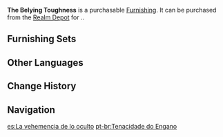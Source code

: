 {{Furnishing Infobox
|id             = 372454
|image          = Item The Belying Toughness.png
|category       = Landform
|subcategory    = Shrub
|quality        = 2
|adeptal_energy = 10
|load           = 50
|reduced_load   = 50
|description    = "These unassuming plants have golden leaves that possess strong fibers that, once appropriately treated, can be used as ropes to restrain criminals.{{sic}}<br />The latest edition of the [[Matra]] manual has this to say concerning this species of desert shrub.<br />Some inexperienced Matra have made the mistake of discarding any seemingly unnecessary loads while conducting long-range treks, only to find themselves short of rope to restrain criminals with once they have captured them. These shrubs could come in very handy indeed at such moments.
|mention        = 
|source1        = [[Realm Depot]]
}}

'''The Belying Toughness''' is a purchasable [[Furnishing]]. It can be purchased from the [[Realm Depot]] for {{Item|Realm Currency|30|x=40}}..

==Furnishing Sets==
{{Craft Usage}}

==Other Languages==
{{Other Languages
|en      = The Belying Toughness
|zhs     = 「暗含坚韧的肌理」
|zhs_rm  = "Ànhán Jiānrèn de Jīlǐ"
|zht     = 「暗含堅韌的肌理」
|zht_rm  = "Ànhán Jiānrèn de Jīlǐ"
|zh_tl   = "The Texture With Hidden Toughness"
|ja      = 「強靭さを帯びた肌理」
|ja_rm   = "Kyoujinsa wo Obita Kime"
|ja_tl   = 
|ko      = 「숨겨진 강인함」
|ko_rm   = "Sumgyeojin Gang'inham"
|ko_tl   = "Hidden Toughness"
|es      = La vehemencia de lo oculto
|es_tl   = The Vehemence of What's Hidden
|fr      = Ténacité du mensonge
|fr_tl   = The Lie's Tenacity
|ru      = Оживляющая стойкость
|ru_tl   = Energizing Firmness
|th      = "ความแข็งแกร่งที่แฝงเร้น"
|th_rm   = 
|th_tl   = 
|vi      = Kết Cấu Dẻo Dai
|vi_tl   = 
|de      = „Verborgene Stärke“
|de_tl   = 
|id      = Kekerasan yang Tersirat
|id_tl   = Implicit Toughness
|pt      = Tenacidade do Engano
|pt_tl   = 
|tr      = Çelişkili Sertlik
|tr_tl   = 
|it      = La forza nascosta
|it_tl   = 
}}

==Change History==
{{Change History|3.1}}

==Navigation==
{{Furnishing Navbox|exterior}}

[[es:La vehemencia de lo oculto]]
[[pt-br:Tenacidade do Engano]]